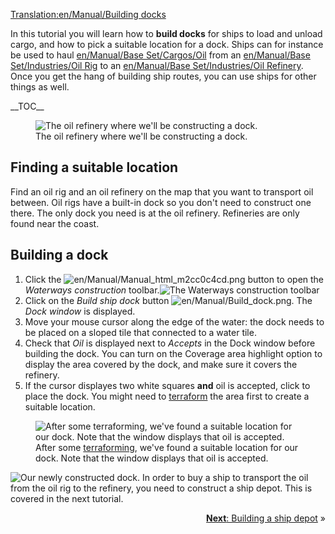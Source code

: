[[Translation:en/Manual/Building docks]]
{{en/Manual/Tutorial/Navigation}}

In this tutorial you will learn how to '''build docks''' for ships to load and unload cargo, and how to pick a suitable location for a dock. Ships can for instance be used to haul [[en/Manual/Base Set/Cargos/Oil]] from an [[en/Manual/Base Set/Industries/Oil Rig]] to an [[en/Manual/Base Set/Industries/Oil Refinery]]. Once you get the hang of building ship routes, you can use ships for other things as well.

__TOC__

[[File:en/Manual/Dock construction 1.png|left|frame|The oil refinery where we'll be constructing a dock.]]
==Finding a suitable location==
Find an oil rig and an oil refinery on the map that you want to transport oil between. Oil rigs have a built-in dock so you don't need to construct one there. The only dock you need is at the oil refinery. Refineries are only found near the coast.

<div style="clear:left"></div>

==Building a dock==

# Click the [[File:en/Manual/Manual html m2cc0c4cd.png]] button to open the ''Waterways construction'' toolbar.[[File:en/Manual/Dock toolbar.png|frame|none|The Waterways construction toolbar]]
# Click on the ''Build ship dock'' button [[File:en/Manual/Build dock.png]]. The ''Dock window'' is displayed.
# Move your mouse cursor along the edge of the water: the dock needs to be placed on a sloped tile that connected to a water tile.
# Check that ''Oil'' is displayed next to ''Accepts'' in the Dock window before building the dock. You can turn on the Coverage area highlight option to display the area covered by the dock, and make sure it covers the refinery.
# If the cursor displayes two white squares '''and''' oil is accepted, click to place the dock. You might need to [[en/Manual/Landscaping|terraform]] the area first to create a suitable location.
[[File:en/Manual/Dock construction 2.png|frame|none|After some [[en/Manual/Landscaping|terraforming]], we've found a suitable location for our dock. Note that the window displays that oil is accepted.]]


[[File:en/Manual/Dock construction 3.png|frame|right|Our newly constructed dock.]]
In order to buy a ship to transport the oil from the oil rig to the refinery, you need to construct a ship depot. This is covered in the next tutorial.

<span style="float: right">[[en/Manual/Building ship depots|'''Next''': Building a ship depot]] &raquo;</span>